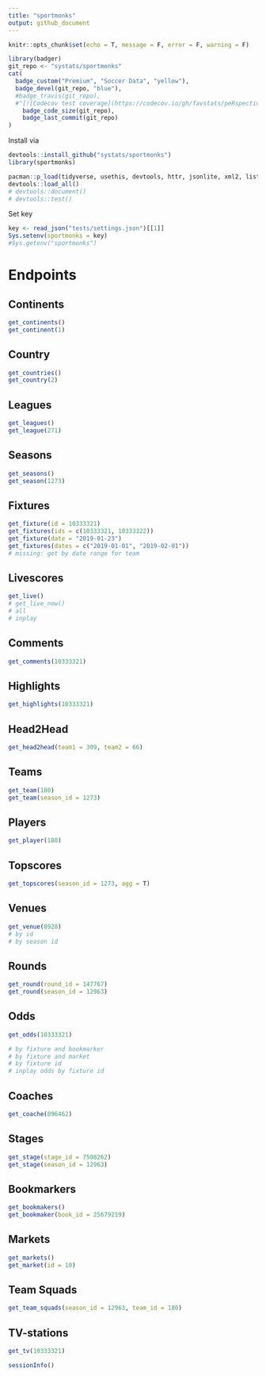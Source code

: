 ```yaml
---
title: "sportmonks"
output: github_document
---
```


```r
knitr::opts_chunk$set(echo = T, message = F, error = F, warning = F)
```

```r
library(badger)
git_repo <- "systats/sportmonks"
cat(
  badge_custom("Premium", "Soccer Data", "yellow"),
  badge_devel(git_repo, "blue"),
  #badge_travis(git_repo),
  #"[![Codecov test coverage](https://codecov.io/gh/favstats/peRspective/branch/master/graph/badge.svg)](https://codecov.io/gh/favstats/peRspective?branch=master)",
	badge_code_size(git_repo),
	badge_last_commit(git_repo)
)
```

Install via

```r
devtools::install_github("systats/sportmonks")
library(sportmonks)
```


```r
pacman::p_load(tidyverse, usethis, devtools, httr, jsonlite, xml2, listviewer, janitor)
devtools::load_all()
# devtools::document()
# devtools::test()
```

Set key

```r
key <- read_json("tests/settings.json")[[1]]
Sys.setenv(sportmonks = key)
#Sys.getenv("sportmonks")
```


# Endpoints

## Continents

```r
get_continents()
get_continent(1)
```

## Country

```r
get_countries()
get_country(2)
```

## Leagues

```r
get_leagues()
get_league(271)
```


## Seasons

```r
get_seasons()
get_season(1273)
```


## Fixtures

```r
get_fixture(id = 10333321)
get_fixtures(ids = c(10333321, 10333322))
get_fixture(date = "2019-01-23")
get_fixtures(dates = c("2019-01-01", "2019-02-01"))
# missing: get by date range for team
```

## Livescores

```r
get_live()
# get_live_now()
# all 
# inplay
```


## Comments

```r
get_comments(10333321)
```


## Highlights

```r
get_highlights(10333321)
```

## Head2Head

```r
get_head2head(team1 = 309, team2 = 66)
```


## Teams

```r
get_team(180)
get_team(season_id = 1273)
```

## Players

```r
get_player(180)
```

## Topscores

```r
get_topscores(season_id = 1273, agg = T)
```

## Venues

```r
get_venue(8928)
# by id
# by season id
```

## Rounds

```r
get_round(round_id = 147767)
get_round(season_id = 12963)
```


## Odds

```r
get_odds(10333321)

# by fixture and bookmarker
# by fixture and market
# by fixture id
# inplay odds by fixture id
```


## Coaches

```r
get_coache(896462)
```


## Stages

```r
get_stage(stage_id = 7508262)
get_stage(season_id = 12963)
```

## Bookmarkers

```r
get_bookmakers()
get_bookmaker(book_id = 25679219)
```


## Markets

```r
get_markets()
get_market(id = 10)
```

## Team Squads

```r
get_team_squads(season_id = 12963, team_id = 180)
```

## TV-stations

```r
get_tv(10333321)
```


```r
sessionInfo()
```

